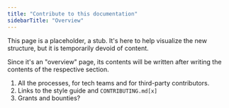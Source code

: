 ```yaml
---
title: "Contribute to this documentation"
sidebarTitle: "Overview"
---
```


This page is a placeholder, a stub. It's here to help visualize the new structure, but it is temporarily devoid of content.

Since it's an "overview" page, its contents will be written after writing the contents of the respective section.

1. All the processes, for tech teams and for third-party contributors.
2. Links to the style guide and `CONTRIBUTING.md[x]`
3. Grants and bounties?
